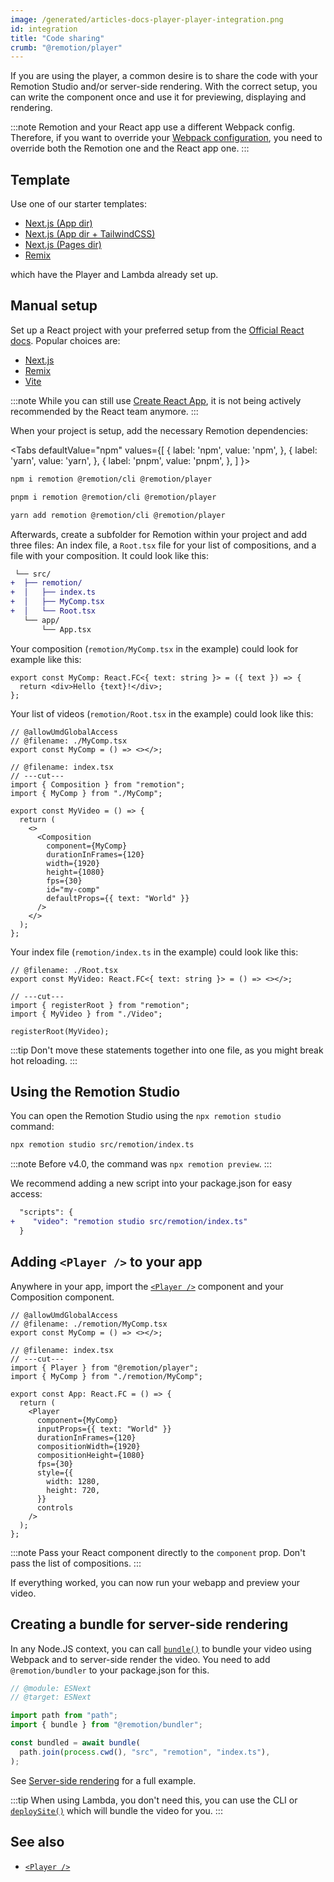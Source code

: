 ```yaml
---
image: /generated/articles-docs-player-player-integration.png
id: integration
title: "Code sharing"
crumb: "@remotion/player"
---
```



If you are using the player, a common desire is to share the code with your Remotion Studio and/or server-side rendering. With the correct setup, you can write the component once and use it for previewing, displaying and rendering.

:::note
Remotion and your React app use a different Webpack config. Therefore, if you want to override your [Webpack configuration](/docs/webpack), you need to override both the Remotion one and the React app one.
:::

## Template

Use one of our starter templates:

- [Next.js (App dir)](/templates/next)
- [Next.js (App dir + TailwindCSS)](/templates/next-tailwind)
- [Next.js (Pages dir)](/templates/next-pages-dir)
- [Remix](/templates/remix)

which have the Player and Lambda already set up.

## Manual setup

Set up a React project with your preferred setup from the [Official React docs](https://react.dev/learn/start-a-new-react-project). Popular choices are:

- [Next.js](https://nextjs.org/learn/basics/create-nextjs-app/setup)
- [Remix](https://remix.run/docs/en/main/tutorials/blog)
- [Vite](https://vitejs.dev/guide/)

:::note
While you can still use [Create React App](https://create-react-app.dev), it is not being actively recommended by the React team anymore.
:::

When your project is setup, add the necessary Remotion dependencies:

<Tabs
defaultValue="npm"
values={[
{ label: 'npm', value: 'npm', },
{ label: 'yarn', value: 'yarn', },
{ label: 'pnpm', value: 'pnpm', },
]
}>
<TabItem value="npm">

```bash
npm i remotion @remotion/cli @remotion/player
```

  </TabItem>

  <TabItem value="pnpm">

```bash
pnpm i remotion @remotion/cli @remotion/player
```

  </TabItem>
  <TabItem value="yarn">

```bash
yarn add remotion @remotion/cli @remotion/player
```

  </TabItem>
</Tabs>

Afterwards, create a subfolder for Remotion within your project and add three files: An index file, a `Root.tsx` file for your list of compositions, and a file with your composition. It could look like this:

```diff
 └── src/
+  ├── remotion/
+  │   ├── index.ts
+  │   ├── MyComp.tsx
+  │   └── Root.tsx
   └── app/
       └── App.tsx
```

Your composition (`remotion/MyComp.tsx` in the example) could look for example like this:

```tsx twoslash
export const MyComp: React.FC<{ text: string }> = ({ text }) => {
  return <div>Hello {text}!</div>;
};
```

Your list of videos (`remotion/Root.tsx` in the example) could look like this:

```tsx twoslash
// @allowUmdGlobalAccess
// @filename: ./MyComp.tsx
export const MyComp = () => <></>;

// @filename: index.tsx
// ---cut---
import { Composition } from "remotion";
import { MyComp } from "./MyComp";

export const MyVideo = () => {
  return (
    <>
      <Composition
        component={MyComp}
        durationInFrames={120}
        width={1920}
        height={1080}
        fps={30}
        id="my-comp"
        defaultProps={{ text: "World" }}
      />
    </>
  );
};
```

Your index file (`remotion/index.ts` in the example) could look like this:

```tsx twoslash
// @filename: ./Root.tsx
export const MyVideo: React.FC<{ text: string }> = () => <></>;

// ---cut---
import { registerRoot } from "remotion";
import { MyVideo } from "./Video";

registerRoot(MyVideo);
```

:::tip
Don't move these statements together into one file, as you might break hot reloading.
:::

## Using the Remotion Studio

You can open the Remotion Studio using the `npx remotion studio` command:

```bash
npx remotion studio src/remotion/index.ts
```

:::note
Before v4.0, the command was `npx remotion preview`.
:::

We recommend adding a new script into your package.json for easy access:

```diff
  "scripts": {
+    "video": "remotion studio src/remotion/index.ts"
  }
```

## Adding `<Player />` to your app

Anywhere in your app, import the [`<Player />`](/docs/player) component and your Composition component.

```tsx twoslash
// @allowUmdGlobalAccess
// @filename: ./remotion/MyComp.tsx
export const MyComp = () => <></>;

// @filename: index.tsx
// ---cut---
import { Player } from "@remotion/player";
import { MyComp } from "./remotion/MyComp";

export const App: React.FC = () => {
  return (
    <Player
      component={MyComp}
      inputProps={{ text: "World" }}
      durationInFrames={120}
      compositionWidth={1920}
      compositionHeight={1080}
      fps={30}
      style={{
        width: 1280,
        height: 720,
      }}
      controls
    />
  );
};
```

:::note
Pass your React component directly to the `component` prop. Don't pass the list of compositions.
:::

If everything worked, you can now run your webapp and preview your video.

## Creating a bundle for server-side rendering

In any Node.JS context, you can call [`bundle()`](/docs/bundle) to bundle your video using Webpack and to server-side render the video. You need to add `@remotion/bundler` to your package.json for this.

```ts twoslash title="server.tsx"
// @module: ESNext
// @target: ESNext

import path from "path";
import { bundle } from "@remotion/bundler";

const bundled = await bundle(
  path.join(process.cwd(), "src", "remotion", "index.ts"),
);
```

See [Server-side rendering](/docs/ssr) for a full example.

:::tip
When using Lambda, you don't need this, you can use the CLI or [`deploySite()`](/docs/lambda/deploysite) which will bundle the video for you.
:::

## See also

- [`<Player />`](/docs/player)
